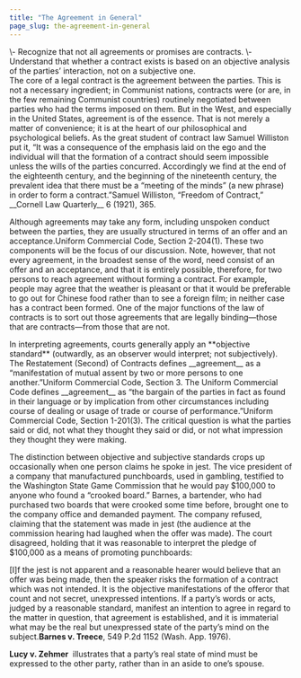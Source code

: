 ```yaml
---
title: "The Agreement in General"
page_slug: the-agreement-in-general
---
```

<div className="content-chunk" data-subsection-id = "Learning-Objectives-39pt">
<Info title="Learning Objectives">\- Recognize that not all agreements or promises are contracts.  
\- Understand that whether a contract exists is based on an objective analysis of the parties’ interaction, not on a subjective one.</Info>
</div>
<div className="content-chunk" data-subsection-id = "The-Significance-of-Agreement-60t">
The core of a legal contract is the agreement between the parties. This is not a necessary ingredient; in Communist nations, contracts were (or are, in the few remaining Communist countries) routinely negotiated between parties who had the terms imposed on them. But in the West, and especially in the United States, agreement is of the essence. That is not merely a matter of convenience; it is at the heart of our philosophical and psychological beliefs. As the great student of contract law Samuel Williston put it, “It was a consequence of the emphasis laid on the ego and the individual will that the formation of a contract should seem impossible unless the wills of the parties concurred. Accordingly we find at the end of the eighteenth century, and the beginning of the nineteenth century, the prevalent idea that there must be a “meeting of the minds” (a new phrase) in order to form a contract.”Samuel Williston, “Freedom of Contract,” __Cornell Law Quarterly__ 6 (1921), 365.

Although agreements may take any form, including unspoken conduct between the parties, they are usually structured in terms of an offer and an acceptance.Uniform Commercial Code, Section 2-204(1). These two components will be the focus of our discussion. Note, however, that not every agreement, in the broadest sense of the word, need consist of an offer and an acceptance, and that it is entirely possible, therefore, for two persons to reach agreement without forming a contract. For example, people may agree that the weather is pleasant or that it would be preferable to go out for Chinese food rather than to see a foreign film; in neither case has a contract been formed. One of the major functions of the law of contracts is to sort out those agreements that are legally binding—those that are contracts—from those that are not.
</div>
<div className="content-chunk" data-subsection-id = "The-Objective-Test-61t">
In interpreting agreements, courts generally apply an **objective standard** (outwardly, as an observer would interpret; not subjectively). The Restatement (Second) of Contracts defines __agreement__ as a “manifestation of mutual assent by two or more persons to one another.”Uniform Commercial Code, Section 3. The Uniform Commercial Code defines __agreement__ as “the bargain of the parties in fact as found in their language or by implication from other circumstances including course of dealing or usage of trade or course of performance.”Uniform Commercial Code, Section 1-201(3). The critical question is what the parties said or did, not what they thought they said or did, or not what impression they thought they were making.

The distinction between objective and subjective standards crops up occasionally when one person claims he spoke in jest. The vice president of a company that manufactured punchboards, used in gambling, testified to the Washington State Game Commission that he would pay \$100,000 to anyone who found a “crooked board.” Barnes, a bartender, who had purchased two boards that were crooked some time before, brought one to the company office and demanded payment. The company refused, claiming that the statement was made in jest (the audience at the commission hearing had laughed when the offer was made). The court disagreed, holding that it was reasonable to interpret the pledge of \$100,000 as a means of promoting punchboards:

\[I\]f the jest is not apparent and a reasonable hearer would believe that an offer was being made, then the speaker risks the formation of a contract which was not intended. It is the objective manifestations of the offeror that count and not secret, unexpressed intentions. If a party’s words or acts, judged by a reasonable standard, manifest an intention to agree in regard to the matter in question, that agreement is established, and it is immaterial what may be the real but unexpressed state of the party’s mind on the subject.__Barnes v. Treece__, 549 P.2d 1152 (Wash. App. 1976).

__Lucy v. Zehmer__  illustrates that a party’s real state of mind must be expressed to the other party, rather than in an aside to one’s spouse.
</div>
